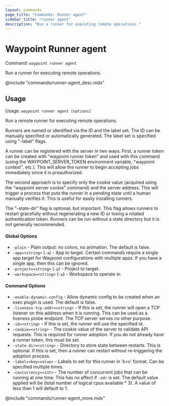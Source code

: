 ```yaml
---
layout: commands
page_title: "Commands: Runner agent"
sidebar_title: "runner agent"
description: "Run a runner for executing remote operations."
---
```


# Waypoint Runner agent

Command: `waypoint runner agent`

Run a runner for executing remote operations.

@include "commands/runner-agent_desc.mdx"

## Usage

Usage: `waypoint runner agent [options]`


  Run a remote runner for executing remote operations.

  Runners are named or identified via the ID and the label set. The ID
  can be manually specified or automatically generated. The label set is
  specified using "-label" flags.

  A runner can be registered with the server in two ways. First, a
  runner token can be created with "waypoint runner token" and used with
  this command (using the WAYPOINT_SERVER_TOKEN environment variable,
  "waypoint context", etc.). This will allow the runner to begin accepting
  jobs immediately since it is preauthorized.

  The second approach is to specify only the cookie value (acquired using
  the "waypoint server cookie" command) and the server address. This will
  trigger a process that puts the runner in a pending state until a human
  manually verifies it. This is useful for easily installing runners.

  The "-state-dir" flag is optional, but important. This flag allows runners
  to restart gracefully without regenerating a new ID or losing a rotated
  authentication token. Runners can be run without a state directory but it is
  not generally recommended.

#### Global Options

- `-plain` - Plain output: no colors, no animation. The default is false.
- `-app=<string>` (`-a`) - App to target. Certain commands require a single app target for Waypoint configurations with multiple apps. If you have a single app, then this can be ignored.
- `-project=<string>` (`-p`) - Project to target.
- `-workspace=<string>` (`-w`) - Workspace to operate in.

#### Command Options

- `-enable-dynamic-config` - Allow dynamic config to be created when an exec plugin is used. The default is false.
- `-liveness-tcp-addr=<string>` - If this is set, the runner will open a TCP listener on this address when it is running. This can be used as a liveness probe endpoint. The TCP server serves no other purpose.
- `-id=<string>` - If this is set, the runner will use the specified id.
- `-cookie=<string>` - The cookie value of the server to validate API requests. This is required for runner adoption. If you do not already have a runner token, this must be set.
- `-state-dir=<string>` - Directory to store state between restarts. This is optional. If this is set, then a runner can restart without re-triggering the adoption process.
- `-label=<key=value>` - Labels to set for this runner in 'k=v' format. Can be specified multiple times.
- `-concurrency=<int>` - The number of concurrent jobs that can be running at one time. This has no effect if `-odr` is set. The default value applied will be (total number of logical cpus available * 3). A value of less than 1 will default to 1.

@include "commands/runner-agent_more.mdx"
